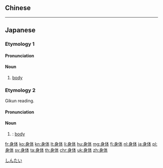 {{also|身體}}
==Chinese==
{{zh-see|身體}}

----

==Japanese==

===Etymology 1===
{{ja-kanjitab|しん|たい|yomi=on}}

====Pronunciation====
{{ja-pron|しんたい|yomi=on}}

====Noun====
{{ja-noun|しんたい|kyu=身體}}

# {{lb|ja|anatomy|sort=しんたい}} [[body]]

===Etymology 2===
{{ja-kanjitab|yomi=irr|sort=からだ}}
Gikun reading.

====Pronunciation====
{{ja-pron|からだ}}
====Noun====
{{ja-noun|からだ}}

# {{alternative spelling of|体|lang=ja}}: [[body]]

[[Category:ja:Anatomy|しんたい]]

[[fr:身体]]
[[ko:身体]]
[[kn:身体]]
[[lt:身体]]
[[li:身体]]
[[hu:身体]]
[[mg:身体]]
[[fj:身体]]
[[nl:身体]]
[[ja:身体]]
[[pl:身体]]
[[sv:身体]]
[[ta:身体]]
[[th:身体]]
[[chr:身体]]
[[uk:身体]]
[[zh:身体]]